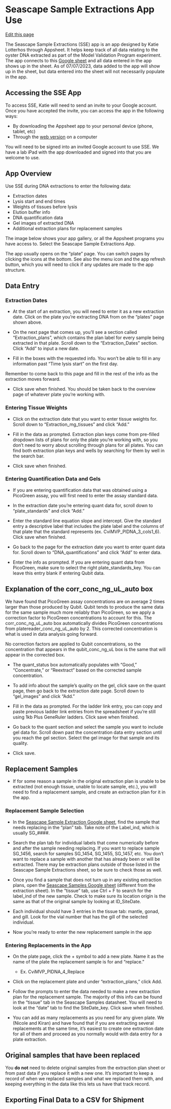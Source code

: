 # Seascape Sample Extractions App Use

[Edit this page](https://github.com/DrK-Lo/lotterhoslabprotocols/edit/main/molecprot_SSEapp.qmd)

The Seascape Sample Extractions (SSE) app is an app designed by Katie Lotterhos through Appsheet. It helps keep track of all data relating to the oyster DNA extracted as part of the Model Validation Program experiment. The app connects to this [Google sheet](https://docs.google.com/spreadsheets/d/1nLMK4ucERX90T4lV7ivLZ0HEBaGvwawnA3XHPsKt9Uk/edit) and all data entered in the app shows up in the sheet. As of 07/07/2023, data added to the app will show up in the sheet, but data entered into the sheet will not necessarily populate in the app.

## Accessing the SSE App

To access SSE, Katie will need to send an invite to your Google account. Once you have accepted the invite, you can access the app in the following ways:

- By downloading the Appsheet app to your personal device (phone, tablet, etc)
- Through the [web version](https://www.appsheet.com/start/f58f8dbb-1d41-4d2d-a917-dfe554b1144f#appName=SeascapeSamplesExtractions-6377443&group=%5B%7B%22Column%22%3A%22Date_SentSequencing%22%2C%22Order%22%3A%22Ascending%22%7D%5D&page=deck&sort=%5B%5D&table=1_Plate&view=plate) on a computer

You will need to be signed into an invited Google account to use SSE. We have a lab iPad with the app downloaded and signed into that you are welcome to use.

## App Overview

Use SSE during DNA extractions to enter the following data:

- Extraction dates
- Lysis start and end times
- Weights of tissues before lysis
- Elution buffer info
- DNA quantification data
- Gel images of extracted DNA
- Additional extraction plans for replacement samples

The image below shows your app gallery, or all the Appsheet programs you have access to. Select the Seascape Sample Extractions App.

The app usually opens on the "plate" page. You can switch pages by clicking the icons at the bottom. See also the menu icon and the app refresh button, which you will need to click if any updates are made to the app structure. 

## Data Entry

### Extraction Dates

- At the start of an extraction, you will need to enter it as a new extraction date. Click on the plate you're extracting DNA from on the "plates" page shown above. 

- On the next page that comes up, you'll see a section called "Extraction_plans", which contains the plan label for every sample being extracted in that plate. Scroll down to the "Extraction_Dates" section. Click "Add" to input a new date.

- Fill in the boxes with the requested info. You won't be able to fill in any information past "Time lysis start" on the first day. 

:::{.callout-note}
Remember to come back to this page and fill in the rest of the info as the extraction moves forward.
:::

- Click save when finished. You should be taken back to the overview page of whatever plate you're working with.

### Entering Tissue Weights

- Click on the extraction date that you want to enter tissue weights for. Scroll down to "Extraction_mg_tissues" and click "Add."

- Fill in the data as prompted. Extraction plan keys come from pre-filled dropdown lists of plans for only the plate you're working with, so you don't need to worry about scrolling through plans for all plates. You can find both extraction plan keys and wells by searching for them by well in the search bar.

- Click save when finished.

### Entering Quantification Data and Gels

- If you are entering quantification data that was obtained using a PicoGreen assay, you will first need to enter the assay standard data.

- In the extraction date you're entering quant data for, scroll down to "plate_standards" and click "Add."

- Enter the standard line equation slope and intercept. Give the standard entry a descriptive label that includes the plate label and the columns of that plate that the standard represents (ex. CviMVP_PlDNA_3_cols1_6). Click save when finished.

- Go back to the page for the extraction date you want to enter quant data for. Scroll down to "DNA_quantifications" and click "Add" to enter data.

- Enter the info as prompted. If you are entering quant data from PicoGreen, make sure to select the right plate_standards_key. You can leave this entry blank if entering Qubit data.

:::{.callout-note}
## Explanation of the corr_conc_ng_uL_auto box

We have found that PicoGreen assay concentrations are on average 2 times larger than those produced by Qubit. Qubit tends to produce the same data for the same sample much more reliably than PicoGreen, so we apply a correction factor to PicoGreen concentrations to account for this. The corr_conc_ng_uL_auto box automatically divides PicoGreen concentrations from platereader_conc_ng_uL_auto by 2. This corrected concentration is what is used in data analysis going forward. 

No correction factors are applied to Qubit concentrations, so the concentration that appears in the qubit_conc_ng_uL box is the same that will appear in the corrected box.
:::

- The quant_status box automatically populates with "Good," "Concentrate," or "Reextract" based on the corrected sample concentration. 

- To add info about the sample's quality on the gel, click save on the quant page, then go back to the extraction date page. Scroll down to "gel_images" and click "Add."

- Fill in the data as prompted. For the ladder link entry, you can copy and paste previous ladder link entries from the spreadsheet if you're still using 1kb Plus GeneRuler ladders. Click save when finished.

- Go back to the quant section and select the sample you want to include gel data for. Scroll down past the concentration data entry section until you reach the gel section. Select the gel image for that sample and its quality.

- Click save.

## Replacement Samples

- If for some reason a sample in the original extraction plan is unable to be extracted (not enough tissue, unable to locate sample, etc.), you will need to find a replacement sample, and create an extraction plan for it in the app.

### Replacement Sample Selection

- In the [Seascape Sample Extraction Google sheet](https://docs.google.com/spreadsheets/d/1nLMK4ucERX90T4lV7ivLZ0HEBaGvwawnA3XHPsKt9Uk/edit#gid=1504845155), find the sample that needs replacing in the "plan" tab. Take note of the Label_ind, which is usually SG_####.

- Search the plan tab for individual labels that come numerically before and after the sample needing replacing. If you want to replace sample SG_1456, search for samples SG_1454, SG_1455, SG_1457, etc. You don't want to replace a sample with another that has already been or will be extracted. There may be extraction plans outside of those listed in the Seascape Sample Extractions sheet, so be sure to check those as well.

- Once you find a sample that does not turn up in any existing extraction plans, open the [Seascape Samples Google sheet](https://docs.google.com/spreadsheets/d/1jK4Qhd8_yIoEntUfu2XR2Ul9OdKDfrOf7Ehc7ULwS3E/edit#gid=1863221382) (different from the extraction sheet). In the "tissue" tab, use Ctrl + F to search for the label_ind of the new sample. Check to make sure its location origin is the same as that of the original sample by looking at ID_SiteDate.

-  Each individual should have 3 entries in the tissue tab: mantle, gonad, and gill. Look for the vial number that has the gill of the selected individual.

- Now you're ready to enter the new replacement sample in the app

### Entering Replacements in the App

- On the plate page, click the + symbol to add a new plate. Name it as the name of the plate the replacement sample is for and "replace." 

  - Ex. CviMVP_PlDNA_4_Replace

- Click on the replacement plate and under "extraction_plans," click Add.

- Follow the prompts to enter the data needed to make a new extraction plan for the replacement sample. The majority of this info can be found in the "tissue" tab in the Seascape Samples datasheet. You will need to look at the "date" tab to find the SiteDate_key. Click save when finished.

- You can add as many replacements as you need for any given plate. We (Nicole and Kiran) and have found that if you are extracting several replacements at the same time, it's easiest to create one extraction date for all of them and proceed as you normally would with data entry for a plate extraction.

:::{.callout-important}
## Original samples that have been replaced
You **do not** need to delete original samples from the extraction plan sheet or from past data if you replace it with a new one. It's important to keep a record of when we replaced samples and what we replaced them with, and keeping everything in the data like this lets us have that track record.
:::


## Exporting Final Data to a CSV for Shipment
